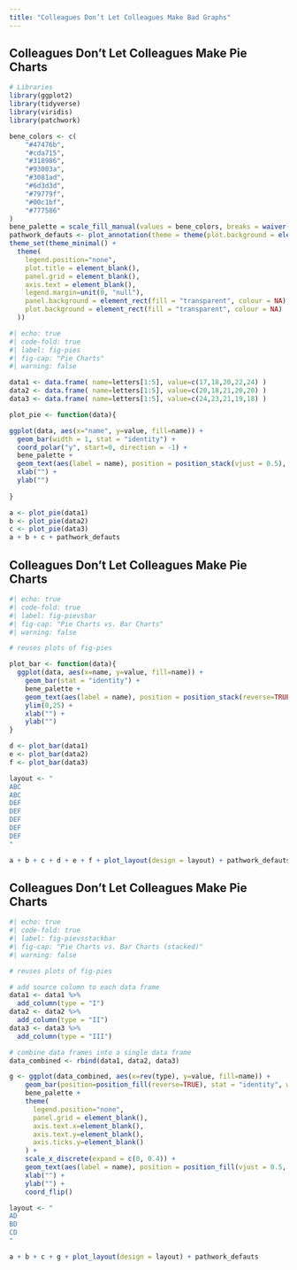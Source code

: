 ```yaml
---
title: "Colleagues Don’t Let Colleagues Make Bad Graphs"
---
```


## [Colleagues Don't Let Colleagues Make]{.smallHeader} Pie Charts

```r
# Libraries
library(ggplot2)
library(tidyverse)
library(viridis)
library(patchwork)

bene_colors <- c(
    "#47476b",
    "#cda715",
    "#318986",
    "#93003a",
    "#3081ad",
    "#6d3d3d",
    "#79779f",
    "#00c1bf",
    "#777586"
)
bene_palette = scale_fill_manual(values = bene_colors, breaks = waiver())
pathwork_defauts <- plot_annotation(theme = theme(plot.background = element_rect(fill = "transparent", colour = NA)))
theme_set(theme_minimal() +
  theme(
    legend.position="none",
    plot.title = element_blank(),
    panel.grid = element_blank(),
    axis.text = element_blank(),
    legend.margin=unit(0, "null"),
    panel.background = element_rect(fill = "transparent", colour = NA),
    plot.background = element_rect(fill = "transparent", colour = NA)
  ))
```

```r
#| echo: true
#| code-fold: true
#| label: fig-pies
#| fig-cap: "Pie Charts"
#| warning: false

data1 <- data.frame( name=letters[1:5], value=c(17,18,20,22,24) )
data2 <- data.frame( name=letters[1:5], value=c(20,18,21,20,20) )
data3 <- data.frame( name=letters[1:5], value=c(24,23,21,19,18) )

plot_pie <- function(data){

ggplot(data, aes(x="name", y=value, fill=name)) +
  geom_bar(width = 1, stat = "identity") +
  coord_polar("y", start=0, direction = -1) +
  bene_palette +
  geom_text(aes(label = name), position = position_stack(vjust = 0.5), color="white") +
  xlab("") +
  ylab("")
  
}

a <- plot_pie(data1)
b <- plot_pie(data2)
c <- plot_pie(data3)
a + b + c + pathwork_defauts
```

## [Colleagues Don't Let Colleagues Make]{.smallHeader} Pie Charts

```r
#| echo: true
#| code-fold: true
#| label: fig-pievsbar
#| fig-cap: "Pie Charts vs. Bar Charts"
#| warning: false

# reuses plots of fig-pies

plot_bar <- function(data){
  ggplot(data, aes(x=name, y=value, fill=name)) +
    geom_bar(stat = "identity") +
    bene_palette +
    geom_text(aes(label = name), position = position_stack(reverse=TRUE), vjust = 1.5, color="white") +
    ylim(0,25) +
    xlab("") +
    ylab("")
}

d <- plot_bar(data1)
e <- plot_bar(data2)
f <- plot_bar(data3)

layout <- "
ABC
ABC
DEF
DEF
DEF
DEF
DEF
"

a + b + c + d + e + f + plot_layout(design = layout) + pathwork_defauts
```

## [Colleagues Don't Let Colleagues Make]{.smallHeader} Pie Charts

```r
#| echo: true
#| code-fold: true
#| label: fig-pievsstackbar
#| fig-cap: "Pie Charts vs. Bar Charts (stacked)"
#| warning: false

# reuses plots of fig-pies

# add source column to each data frame
data1 <- data1 %>%
  add_column(type = "I")
data2 <- data2 %>%
  add_column(type = "II")
data3 <- data3 %>%
  add_column(type = "III")

# combine data frames into a single data frame
data_combined <- rbind(data1, data2, data3)

g <- ggplot(data_combined, aes(x=rev(type), y=value, fill=name)) +
    geom_bar(position=position_fill(reverse=TRUE), stat = "identity", width = 0.25) +
    bene_palette +
    theme(
      legend.position="none",
      panel.grid = element_blank(),
      axis.text.x=element_blank(),
      axis.text.y=element_blank(),
      axis.ticks.y=element_blank()
    ) +
    scale_x_discrete(expand = c(0, 0.4)) +
    geom_text(aes(label = name), position = position_fill(vjust = 0.5, reverse=TRUE), color="white") +
    xlab("") +
    ylab("") +
    coord_flip()

layout <- "
AD
BD
CD
"

a + b + c + g + plot_layout(design = layout) + pathwork_defauts
```